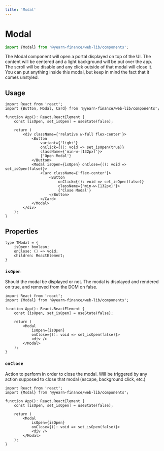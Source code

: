 ```yaml
---
title: 'Modal'
---
```




# Modal
```ts
import {Modal} from '@yearn-finance/web-lib/components';
```

<ModalExample />

The Modal component will open a portal displayed on top of the UI. The content will be centered and a light background will be put over the app. The scroll will be disable and any click outside of that modal will close it.  
You can put anything inside this modal, but keep in mind the fact that it comes unstyled.  

## Usage
```tsx
import React from 'react';
import {Button, Modal, Card} from '@yearn-finance/web-lib/components';

function App(): React.ReactElement {
	const [isOpen, set_isOpen] = useState(false);

	return (
		<div className={'relative w-full flex-center'}>
			<Button
				variant={'light'}
				onClick={(): void => set_isOpen(true)}
				className={'min-w-[132px]'}>
				{'Open Modal'}
			</Button>
			<Modal isOpen={isOpen} onClose={(): void => set_isOpen(false)}>
				<Card className={'flex-center'}>
					<Button
						onClick={(): void => set_isOpen(false)}
						className={'min-w-[132px]'}>
						{'Close Modal'}
					</Button>
				</Card>
			</Modal>
		</div>
	);
}
```

## Properties
```tsx
type TModal = {
	isOpen: boolean;
	onClose: () => void;
	children: ReactElement;
}
```

### `isOpen`
Should the modal be displayed or not. The modal is displayed and rendered on true, and removed from the DOM on false.

```tsx {9}
import React from 'react';
import {Modal} from '@yearn-finance/web-lib/components';

function App(): React.ReactElement {
	const [isOpen, set_isOpen] = useState(false);

	return (
		<Modal
			isOpen={isOpen}
			onClose={(): void => set_isOpen(false)}>
			<div />
		</Modal>
	);
}
```

### `onClose`
Action to perform in order to close the modal. Will be triggered by any action supposed to close that modal (escape, background click, etc.)

```tsx {10}
import React from 'react';
import {Modal} from '@yearn-finance/web-lib/components';

function App(): React.ReactElement {
	const [isOpen, set_isOpen] = useState(false);

	return (
		<Modal
			isOpen={isOpen}
			onClose={(): void => set_isOpen(false)}>
			<div />
		</Modal>
	);
}
```
